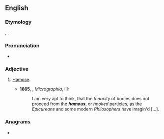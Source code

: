 ==English==

===Etymology===
{{etyl|la|en}} {{m|la|hamus||hook}}, {{suffix|en||ous}}.

===Pronunciation===
* {{rhymes|en|eɪməs|s=2}}

===Adjective===
{{en-adj}}

# {{lb|en|obsolete}} [[hamose|Hamose]].
#*'''1665''', {{w|Robert Hooke}}, ''Micrographia'', III:
#*:I am very apt to think, that the ''tenacity'' of bodies does not proceed from the '''''hamous''''', or ''hooked'' particles, as the ''Epicureans'' and some modern ''Philosophers'' have imagin'd […].

===Anagrams===
* {{anagrams|en|a=ahmosu|mohuas}}